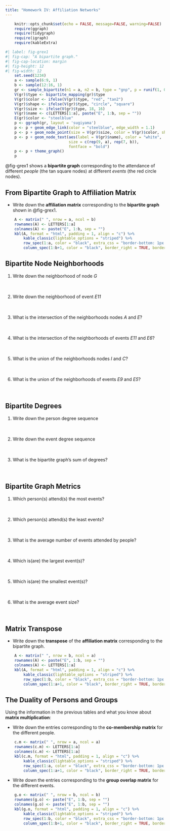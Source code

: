 ```yaml
---
title: "Homework IV: Affiliation Networks"
---
```


```r
    knitr::opts_chunk$set(echo = FALSE, message=FALSE, warning=FALSE)
    require(ggraph)
    require(tidygraph)
    require(igraph)
    require(kableExtra)
```

```r
#| label: fig-grex1
#| fig-cap: "A bipartite graph."
#| fig-cap-location: margin   
#| fig-height: 12
#| fig-width: 12
    set.seed(1234)
    a <- sample(6:9, 1)
    b <- sample(12:16, 1) 
    gr <- sample_bipartite(n1 = a, n2 = b, type = "gnp", p = runif(1, 0.28, 0.30))
    V(gr)$type <- bipartite_mapping(gr)$type
    V(gr)$color <- ifelse(V(gr)$type, "red", "tan2")
    V(gr)$shape <- ifelse(V(gr)$type, "circle", "square")
    V(gr)$size <- ifelse(V(gr)$type, 18, 16)
    V(gr)$name <- c(LETTERS[1:a], paste("E", 1:b, sep = ""))
    E(gr)$color <- "steelblue"
    p <- ggraph(gr, layout = 'sugiyama') 
    p <- p + geom_edge_link(color = "steelblue", edge_width = 1.1) 
    p <- p + geom_node_point(size = V(gr)$size, color = V(gr)$color, shape = V(gr)$shape)
    p <- p + geom_node_text(aes(label = V(gr)$name), color = "white", 
                            size = c(rep(9, a), rep(7, b)), 
                            fontface = "bold")
    p <- p + theme_graph() 
    p
```

@fig-grex1 shows a **bipartite graph** corresponding to the attendance of different *people* (the tan square nodes) at different *events* (the red circle nodes).

## From Bipartite Graph to Affiliation Matrix

- Write down the **affiliation matrix** corresponding to the **bipartite graph** shown in @fig-grex1. 

```r
    A <- matrix(" ", nrow = a, ncol = b)
    rownames(A) <- LETTERS[1:a]
    colnames(A) <- paste("E", 1:b, sep = "")
    kbl(A, format = "html", padding = 1, align = "c") %>% 
        kable_classic(lightable_options = "striped") %>% 
        row_spec(1:a, color = "black", extra_css = "border-bottom: 1px solid;") %>% 
        column_spec(1:b+1, color = "black", border_right = TRUE, border_left = TRUE) 
```

## Bipartite Node Neighborhoods

1. Write down the neighborhood of node *G*
<br>
<br>
<br>

2. Write down the neighborhood of event *E11*
<br>
<br>
<br>

3. What is the intersection of the neighborhoods nodes *A* and *E*?
<br>
<br>
<br>

4. What is the intersection of the neighborhoods of events *E11* and *E6*?
<br>
<br>
<br>

3. What is the union of the neighborhoods nodes *I* and *C*?
<br>
<br>
<br>

4. What is the union of the neighborhoods of events *E9* and *E5*?
<br>
<br>
<br>

## Bipartite Degrees

1. Write down the person degree sequence
<br>
<br>
<br>

2. Write down the event degree sequence
<br>
<br>
<br>

3. What is the bipartite graph's sum of degrees?
<br>
<br>
<br>

## Bipartite Graph Metrics

1. Which person(s) attend(s) the most events?
<br>
<br>
<br>

1. Which person(s) attend(s) the least events?
<br>
<br>
<br>

1. What is the average number of events attended by people?
<br>
<br>
<br>

1. Which is(are) the largest event(s)?
<br>
<br>
<br>

1. Which is(are) the smallest event(s)?
<br>
<br>
<br>

1. What is the average event size?
<br>
<br>
<br>


## Matrix Transpose

- Write down the **transpose** of the **affiliation matrix** corresponding to the bipartite graph.

```r
    A <- matrix(" ", nrow = b, ncol = a)
    rownames(A) <- paste("E", 1:b, sep = "")
    colnames(A) <- LETTERS[1:a] 
    kbl(A, format = "html", padding = 1, align = "c") %>% 
        kable_classic(lightable_options = "striped") %>% 
        row_spec(1:b, color = "black", extra_css = "border-bottom: 1px solid;") %>% 
        column_spec(1:a+1, color = "black", border_right = TRUE, border_left = TRUE)
```

## The Duality of Persons and Groups

Using the information in the previous tables and what you know about **matrix multiplication**:

- Write down the entries corresponding to the **co-membership matrix** for the different people.

```r
    c.m <- matrix(" ", nrow = a, ncol = a)
    rownames(c.m) <- LETTERS[1:a]
    colnames(c.m) <- LETTERS[1:a]
    kbl(c.m, format = "html", padding = 1, align = "c") %>% 
        kable_classic(lightable_options = "striped") %>% 
        row_spec(1:a, color = "black", extra_css = "border-bottom: 1px solid;") %>% 
        column_spec(1:a+1, color = "black", border_right = TRUE, border_left = TRUE)
```

- Write down the entries corresponding to the **group overlap matrix** for the different events.

```r
    g.o <- matrix(" ", nrow = b, ncol = b)
    rownames(g.o) <- paste("E", 1:b, sep = "")
    colnames(g.o) <- paste("E", 1:b, sep = "")
    kbl(g.o, format = "html", padding = 1, align = "c") %>% 
        kable_classic(lightable_options = "striped") %>% 
        row_spec(1:b, color = "black", extra_css = "border-bottom: 1px solid;") %>% 
        column_spec(1:b+1, color = "black", border_right = TRUE, border_left = TRUE)
```